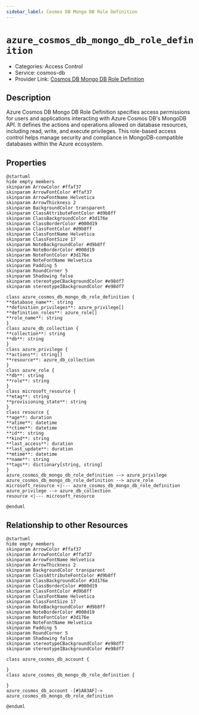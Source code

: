 ```yaml
---
sidebar_label: Cosmos DB Mongo DB Role Definition
---
```


# `azure_cosmos_db_mongo_db_role_definition`

- Categories: Access Control
- Service: cosmos-db
- Provider Link: [Cosmos DB Mongo DB Role Definition](https://learn.microsoft.com/en-us/azure/cosmos-db/mongodb/rbac-overview)

## Description
Azure Cosmos DB Mongo DB Role Definition specifies access permissions for users and applications interacting with Azure Cosmos DB's MongoDB API. It defines the actions and operations allowed on database resources, including read, write, and execute privileges. This role-based access control helps manage security and compliance in MongoDB-compatible databases within the Azure ecosystem.

## Properties
<ZoomPanPinch>

```kroki imgType="plantuml" imgAlt="Diagram of Cosmos DB Mongo DB Role Definition data model"
@startuml
hide empty members
skinparam ArrowColor #ffaf37
skinparam ArrowFontColor #ffaf37
skinparam ArrowFontName Helvetica
skinparam ArrowThickness 2
skinparam BackgroundColor transparent
skinparam ClassAttributeFontColor #d9b8ff
skinparam ClassBackgroundColor #3d176e
skinparam ClassBorderColor #000d19
skinparam ClassFontColor #d9b8ff
skinparam ClassFontName Helvetica
skinparam ClassFontSize 17
skinparam NoteBackgroundColor #d9b8ff
skinparam NoteBorderColor #000d19
skinparam NoteFontColor #3d176e
skinparam NoteFontName Helvetica
skinparam Padding 5
skinparam RoundCorner 5
skinparam Shadowing false
skinparam stereotypeCBackgroundColor #e98df7
skinparam stereotypeIBackgroundColor #e98df7

class azure_cosmos_db_mongo_db_role_definition {
**database_name**: string
**definition_privileges**: azure_privilege[]
**definition_roles**: azure_role[]
**role_name**: string
}
class azure_db_collection {
**collection**: string
**db**: string
}
class azure_privilege {
**actions**: string[]
**resource**: azure_db_collection
}
class azure_role {
**db**: string
**role**: string
}
class microsoft_resource {
**etag**: string
**provisioning_state**: string
}
class resource {
**age**: duration
**atime**: datetime
**ctime**: datetime
**id**: string
**kind**: string
**last_access**: duration
**last_update**: duration
**mtime**: datetime
**name**: string
**tags**: dictionary[string, string]
}
azure_cosmos_db_mongo_db_role_definition --> azure_privilege
azure_cosmos_db_mongo_db_role_definition --> azure_role
microsoft_resource <|--- azure_cosmos_db_mongo_db_role_definition
azure_privilege --> azure_db_collection
resource <|--- microsoft_resource

@enduml
```

</ZoomPanPinch>


## Relationship to other Resources
<ZoomPanPinch>

```kroki imgType="plantuml" imgAlt="Diagram of Cosmos DB Mongo DB Role Definition resource relationships"
@startuml
hide empty members
skinparam ArrowColor #ffaf37
skinparam ArrowFontColor #ffaf37
skinparam ArrowFontName Helvetica
skinparam ArrowThickness 2
skinparam BackgroundColor transparent
skinparam ClassAttributeFontColor #d9b8ff
skinparam ClassBackgroundColor #3d176e
skinparam ClassBorderColor #000d19
skinparam ClassFontColor #d9b8ff
skinparam ClassFontName Helvetica
skinparam ClassFontSize 17
skinparam NoteBackgroundColor #d9b8ff
skinparam NoteBorderColor #000d19
skinparam NoteFontColor #3d176e
skinparam NoteFontName Helvetica
skinparam Padding 5
skinparam RoundCorner 5
skinparam Shadowing false
skinparam stereotypeCBackgroundColor #e98df7
skinparam stereotypeIBackgroundColor #e98df7

class azure_cosmos_db_account {

}
class azure_cosmos_db_mongo_db_role_definition {

}
azure_cosmos_db_account -[#1A83AF]-> azure_cosmos_db_mongo_db_role_definition

@enduml
```

</ZoomPanPinch>




